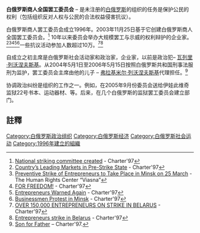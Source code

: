 '''白俄罗斯商人全国罢工委员会''' – 是未注册的[[白俄罗斯|白俄罗斯]]的组织的任务是保护公民的权利（包括组织反对人权与公民的合法权益侵害抗议）。

白俄罗斯商人罢工委员会成立1996年。2003年11月25日基于它创建白俄罗斯商人全国罢工委员会。<ref>[http://charter97.org/eng/news/2003/11/26/levon National striking committee created] {{webarchive|url=https://web.archive.org/web/20140714151208/http://charter97.org/eng/news/2003/11/26/levon |date=2014-07-14 }} - Charter'97</ref> 10年以来委员会举办大规模罢工与示威的权利辩护的企业家。<ref>[http://charter97.org/eng/news/2003/01/23/strike Country’s Leading Markets in Pre-Strike State] {{webarchive|url=https://web.archive.org/web/20140714164518/http://charter97.org/eng/news/2003/01/23/strike |date=2014-07-14 }} - Charter'97</ref><ref>[http://spring96.org/en/news/16591 Preventive Strike of Entrepreneurs to Take Place in Minsk on 25 March] {{Wayback|url=http://spring96.org/en/news/16591 |date=20151117023052 }} - The Human Rights Center “Viasna”</ref><ref>[http://charter97.org/eng/news/2007/03/25/freedom FOR FREEDOM!] {{webarchive|url=https://web.archive.org/web/20140714162638/http://charter97.org/eng/news/2007/03/25/freedom |date=2014-07-14 }} - Charter'97</ref><ref>[http://charter97.org/eng/news/2002/12/19/levon Entrepreneurs Warned Again] {{webarchive|url=https://web.archive.org/web/20140714201204/http://charter97.org/eng/news/2002/12/19/levon |date=2014-07-14 }} - Charter'97</ref><ref>[http://charter97.org/eng/news/2002/08/27/08 Businessmen Protest in Minsk] {{webarchive|url=https://web.archive.org/web/20140714230319/http://charter97.org/eng/news/2002/08/27/08 |date=2014-07-14 }} - Charter'97</ref>一些抗议活动参加人数超过10万。<ref>[http://charter97.org/eng/news/2002/08/01/06 OVER 150,000 ENTREPRENEURS ON STRIKE IN BELARUS] {{webarchive|url=https://web.archive.org/web/20140714225802/http://charter97.org/eng/news/2002/08/01/06 |date=2014-07-14 }} - Charter'97</ref><ref>[http://charter97.org/eng/news/2003/09/26/strike Entrepreneurs strike in Belarus] {{webarchive|url=https://web.archive.org/web/20140714215043/http://charter97.org/eng/news/2003/09/26/strike |date=2014-07-14 }} - Charter'97</ref>

自成立之初主席是白俄罗斯社会活动家和政治家，企业家，以前是政治犯– [[瓦列里·斯塔尼斯拉沃维奇·列沃涅夫斯基|瓦列里·列沃涅夫斯基]]。从2004年5月1日至2006年5月15日按照白俄罗斯共和国刑事法服刑为监护，罢工委员会主席由他的儿子 – [[弗拉基米尔·列沃涅夫斯基|弗拉基米尔·列沃涅夫斯基]]代理担任。<ref>[http://charter97.org/eng/news/2004/07/08/levonevski Son for Father] {{webarchive|url=https://web.archive.org/web/20140714182502/http://charter97.org/eng/news/2004/07/08/levonevski |date=2014-07-14 }} – Charter'97.</ref>

协调政治纠纷是组织的工作之一。例如，在2005年9月份委员会送给伊娃此维奇监狱22号书本、运动器材、等。后来，在几个白俄罗斯的监狱罢工委员会建立部门。

==註釋==
{{Reflist|2}}

[[Category:白俄罗斯政治组织|Category:白俄罗斯政治组织]]
[[Category:白俄罗斯经济|Category:白俄罗斯经济]]
[[Category:白俄罗斯社会运动|Category:白俄罗斯社会运动]]
[[Category:1996年建立的組織|Category:1996年建立的組織]]